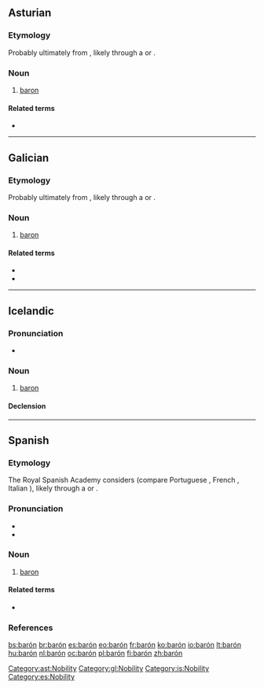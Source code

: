 {{also|baron|bâron|Baron}}
==Asturian==

===Etymology===
Probably ultimately from {{der|ast|frk|*baro||freeman}}, likely through a {{der|ast|LL.|-}} or {{der|ast|ML.|baro|barō, barōnem}}.

===Noun===
{{ast-noun|m|barones}}

# [[baron]]

====Related terms====
* {{l|ast|baronesa}}

[[Category:ast:Nobility]]

----

==Galician==

===Etymology===
Probably ultimately from {{der|gl|frk|*baro||freeman}}, likely through a {{der|gl|LL.|-}} or {{der|gl|ML.|baro|barō, barōnem}}.

===Noun===
{{gl-noun|m}}

# [[baron]]

====Related terms====
* {{l|gl|baronesa}}
* {{l|gl|baronía}}

[[Category:gl:Nobility]]

----

==Icelandic==

===Pronunciation===
* {{IPA|/ˈpaːrouːn/|lang=is}}

===Noun===
{{is-noun|m|baróns|barónar}}

# [[baron]]

====Declension====
{{is-decl-noun-m-s1|bar|ó|n|i=?i}}

[[Category:is:Nobility]]

----

==Spanish==

===Etymology===
The Royal Spanish Academy considers {{der|es|frk|*baro||freeman}} (compare Portuguese {{m|pt|barão}}, French {{m|fr|baron}}, Italian {{m|it|barone}}), likely through a {{der|es|LL.|-}} or {{der|es|ML.|baro|barō, barōnem}}.

===Pronunciation===
* {{IPA|/baˈɾo̞n/|lang=es}}
* {{homophones|lang=es|varón}}

===Noun===
{{es-noun|m|barones|f=baronesa}}

# [[baron]]

====Related terms====
* {{l|es|baronía}}

===References===
{{R:DRAE 2001}}

[[Category:es:Nobility]]

[[bs:barón]]
[[br:barón]]
[[es:barón]]
[[eo:barón]]
[[fr:barón]]
[[ko:barón]]
[[io:barón]]
[[lt:barón]]
[[hu:barón]]
[[nl:barón]]
[[oc:barón]]
[[pl:barón]]
[[fi:barón]]
[[zh:barón]]